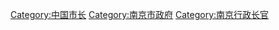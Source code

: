 [[Category:中国市长|Category:中国市长]]
[[Category:南京市政府|Category:南京市政府]]
[[Category:南京行政长官|Category:南京行政长官]]